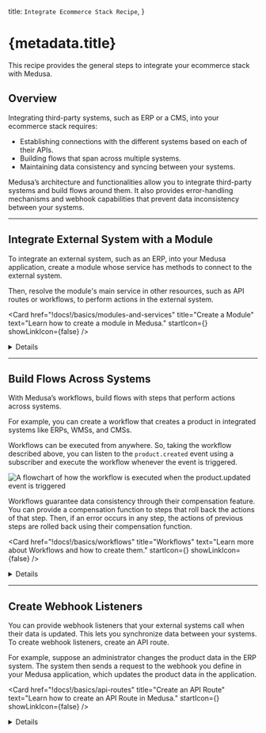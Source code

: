 
  title: `Integrate Ecommerce Stack Recipe`,
}

# {metadata.title}

This recipe provides the general steps to integrate your ecommerce stack with Medusa.

## Overview

Integrating third-party systems, such as ERP or a CMS, into your ecommerce stack requires:

- Establishing connections with the different systems based on each of their APIs.
- Building flows that span across multiple systems.
- Maintaining data consistency and syncing between your systems.

Medusa’s architecture and functionalities allow you to integrate third-party systems and build flows around them. It also provides error-handling mechanisms and webhook capabilities that prevent data inconsistency between your systems.

---

## Integrate External System with a Module

To integrate an external system, such as an ERP, into your Medusa application, create a module whose service has methods to connect to the external system.

Then, resolve the module's main service in other resources, such as API routes or workflows, to perform actions in the external system.

<Card
  href="!docs!/basics/modules-and-services"
  title="Create a Module"
  text="Learn how to create a module in Medusa."
  startIcon={<AcademicCapSolid />}
  showLinkIcon={false}
/>

<Details summaryContent="Example: Create a module integrating an ERP system">

  This example showcases how to create a module that integrates to a dummy ERP system.

  Start by creating the directory `src/modules/erp` for your module.

  Then, create the file `src/modules/erp/service.ts` with the following content:

  ["4", "ErpModuleOptions", "The module's expected options."],
  ["9", "client_", "The client to connect to the external system."],
  ["12", "create", "Create the client using Axios. Can instead use an SDK if the external system has one."],
  ["20", "getProductData", "This method retrieves the product's data from the ERP system."],
  ["26", "createProduct", "This method creates a product in the ERP system."],
  ["32", "deleteProduct", "This method deletes the product in the ERP system."]
]
  
  ```ts title="src/modules/erp/service.ts" highlights={serviceHighlights}
  import axios, { AxiosInstance } from "axios"
  import { ProductDTO } from "@medusajs/types"

  type ErpModuleOptions = {
    apiKey: string
  }

  class ErpModuleService {
    private client_: AxiosInstance

    constructor({}, { apiKey }: ErpModuleOptions) {
      this.client_ = axios.create({
        baseURL: `https://api.erp-example.com`,
        headers: {
          Authorization: `Bearer ${apiKey}`,
        },
      })
    }

    async getProductData(id: string) {
      const { data: erpProduct } = await this.client_.get(`/product/${id}`)
      
      return erpProduct
    }

    async createProduct(data: ProductDTO) {
      const { data: erpProduct } = await this.client_.post(`/product`, data)
      
      return erpProduct
    }

    async deleteProduct(id: string) {
      await this.client_.delete(`/product/${id}`)
    }
  }

  export default ErpModuleService
  ```

  This creates the module's main service. Few things to note:

  - The module accepts an `apiKey` option, used to authenticate to the dummy ERP system. The module's main service accesses this option in the second parameter of the constructor.
  - The module uses axios to create a client in the constructor. The client is used in the service's methods when connecting to the ERP system. If the system you're integrating has an SDK, you can initialize it in the constructor, instead.
  - The `getProductData` method retrieves a product's details from the ERP system by sending a `GET` request using the client.
  - The `createProduct` method creates a product in the ERP system by sending a `POST` request using the client.
  - The `deleteProduct` method deletes a product in the ERP system by sending a `DELETE` request using the client.

  <Note title="Tip">

  You can store the product's ID in the external system using the `metadata` property of the `Product` data model in the Product Module. Alternatively, you can create a [data model](!docs!/basics/data-models) in your module to store data related to the external system.

  </Note>

  Then, create the module's definition file at `src/modules/erp/index.ts` with the following content:

  ```ts title="src/modules/erp/index.ts"
  import ErpModuleService from "./service"
  import { Module } from "@medusajs/utils"

  export default Module("erp", {
    service: ErpModuleService,
  })
  ```

  Finally, add the module to the `modules` object in `medusa-config.js`:

  ```js title="medusa-config.js" highlights={[["7", "ERP_API_KEY", "The environment variable holding the API key of the ERP system."]]}
  module.exports = defineConfig({
    // ...
    modules: {
      erpModuleService: {
        resolve: "./modules/erp",
        options: {
          apiKey: process.env.ERP_API_KEY,
        },
      },
    },
  })
  ```

</Details>
    

---

## Build Flows Across Systems

With Medusa’s workflows, build flows with steps that perform actions across systems.

For example, you can create a workflow that creates a product in integrated systems like ERPs, WMSs, and CMSs.

Workflows can be executed from anywhere. So, taking the workflow described above, you can listen to the `product.created` event using a subscriber and execute the workflow whenever the event is triggered.

![A flowchart of how the workflow is executed when the product.updated event is triggered](https://res.cloudinary.com/dza7lstvk/image/upload/v1709025778/Medusa%20Book/workflow-recipe-example_yfwfuy.jpg)

Workflows guarantee data consistency through their compensation feature. You can provide a compensation function to steps that roll back the actions of that step. Then, if an error occurs in any step, the actions of previous steps are rolled back using their compensation function.

<Card
  href="!docs!/basics/workflows"
  title="Workflows"
  text="Learn more about Workflows and how to create them."
  startIcon={<AcademicCapSolid />}
  showLinkIcon={false}
/>

<Details summaryContent="Example: Create products across systems with workflows">

    For example, create the following workflow in `src/workflows/create-product.ts`:

  ["18", "createInErpStep", "A step that creates a product in the ERP system."],
  ["21", "erpModuleService", "Resolve the ERP Module's main service."],
  ["24", "productModuleService", "Resolve the Product Module's main service."],
  ["28", "retrieve", "Retrieve the created product's data."],
  ["30", "createProduct", "Create the product in the ERP system."],
  ["34", "update", "Update the product in Medusa with the ID of the ERP product."],
  ["43", "erpId", "Pass the ERP product's ID to the compensation function."],
  ["44", "productId", "Pass the product's ID to the compensation function."],
  ["46", "", "Define a compensation function that rolls back changes when an error occurs."],
  ["53", "deleteProduct", "Undo creating the product in the ERP system by deleting it."],
  ["54", "update", "Update the product in Medusa to remove the ERP product's ID."]
]

    ```ts title="src/workflows/create-product.ts" highlights={workflowHighlights} collapsibleLines="1-9" expandButtonLabel="Show Imports"
    import {
      createStep,
      StepResponse,
      createWorkflow
    } from "@medusajs/workflows-sdk"
    import { IProductModuleService } from "@medusajs/types"
    import { ModuleRegistrationName } from "@medusajs/utils"
    import ErpModuleService from "../modules/erp/service"

    type WorkflowInput = {
      productId: string
    }

    type WorkflowOutput = {
      erpProduct: any
    }

    const createInErpStep = createStep(
      "create-in-erp", 
      async ({ productId }: WorkflowInput, { container }) => {
      const erpModuleService: ErpModuleService = container.resolve(
        "erpModuleService"
      )
      const productModuleService: IProductModuleService = container
        .resolve(ModuleRegistrationName.PRODUCT)
      
      const createdProductData = await productModuleService
        .retrieveProduct(productId)

      const erpProduct = await erpModuleService.createProduct(
        createdProductData
      )

      await productModuleService.updateProducts(productId, {
        metadata: {
          erp_id: erpProduct.id
        }
      })
      
      return new StepResponse({
        erpProduct
      }, {
        erpId: erpProduct.id,
        productId
      })
    }, async ({ erpId, productId }, { container}) => {
      const erpModuleService: ErpModuleService = container.resolve(
        "erpModuleService"
      )
      const productModuleService: IProductModuleService = container
        .resolve(ModuleRegistrationName.PRODUCT)

      await erpModuleService.deleteProduct(erpId)
      await productModuleService.updateProducts(productId, {
        metadata: {}
      })
    })

    const createProductWorkflow = createWorkflow<
      WorkflowInput, WorkflowOutput
    >("create-product-in-systems", function (input) {
      const erpData = createInErpStep(input)

      return erpData
    })

    export default createProductWorkflow
    ```

    This workflow has one step that:

    - Retrieves the product's data using the Product Module's main service.
    - Create the product in the ERP system using the ERP Module's main service.
    - Updates the product in Medusa by setting the ID of the ERP product in the product's `metadata` property.
    
    The step also has a compensation function that rolls back changes when an error occurs. It deletes the product in the ERP system and removes the ID of the ERP product in the Medusa product.
    
    Then, create the subscriber at `src/subscribers/create-product.ts`:

    ```ts title="src/subscribers/create-product.ts"
    import type { 
      SubscriberConfig, 
      SubscriberArgs,
    } from "@medusajs/medusa"
    import createProductWorkflow from "../workflows/create-product"

    export default async function handleProductUpdate({ 
      event: { data }, 
      container 
    }: SubscriberArgs<{id: string}>) {
      createProductWorkflow(container)
        .run({
          input: {
            productId: data.id
          }
        })
        .then(() => {
          console.log("Created product across systems.")
        })
    }

    export const config: SubscriberConfig = {
      event: "product.created",
    }
    ```

    The subscriber executes the workflow whenever the `product.created` event is triggered, passing it the ID of the created product.

</Details>

---

## Create Webhook Listeners

You can provide webhook listeners that your external systems call when their data is updated. This lets you synchronize data between your systems. To create webhook listeners, create an API route.

For example, suppose an administrator changes the product data in the ERP system. The system then sends a request to the webhook you define in your Medusa application, which updates the product data in the application.

<Card
  href="!docs!/basics/api-routes"
  title="Create an API Route"
  text="Learn how to create an API Route in Medusa."
  startIcon={<AcademicCapSolid />}
  showLinkIcon={false}
/>

<Details summaryContent="Example: Create a webhook listener for ERP changes">

    For example, create the file `src/api/webhooks/erp/update/route.ts` with the following content:

    ```ts title="src/api/webhooks/erp/update/route.ts" collapsibleLines="1-12" expandButtonLabel="Show Imports"
    import { 
      MedusaRequest, 
      MedusaResponse, 
    } from "@medusajs/medusa"
    import { 
      IProductModuleService, 
      UpdateProductDTO
    } from "@medusajs/types"
    import {
      ModuleRegistrationName
    } from "@medusajs/modules-sdk"

    type WebhookReq = {
      id: string
      updatedData: UpdateProductDTO
    }

    export async function POST(
      req: MedusaRequest<WebhookReq>, 
      res: MedusaResponse
    ) {
      const { id, updatedData} = req.body

      const productService: IProductModuleService = req.scope
        .resolve(
          ModuleRegistrationName.PRODUCT
        )

      await productService.updateProducts(id, updatedData)

      res.status(200)
    }
    ```
    
    This creates a webhook listener for an ERP system. It receives the ID of a product and its updated data, assuming that’s how your ERP system sends the data.
    
    Then, create the file `src/api/middlewares.ts` with the following content:

    ```ts title="src/api/middlewares.ts"
    import { defineMiddlewares } from "@medusajs/medusa"
    import { raw } from "body-parser"

    export default defineMiddlewares({
      routes: [
        {
          method: ["POST", "PUT"],
          matcher: "/webhooks/*",
          bodyParser: false,
          middlewares: [raw({ type: "application/json" })],
        },
      ],
    })
    ```

    This replaces the default JSON middleware with the raw middleware, which is useful for webhook routes.

</Details>
